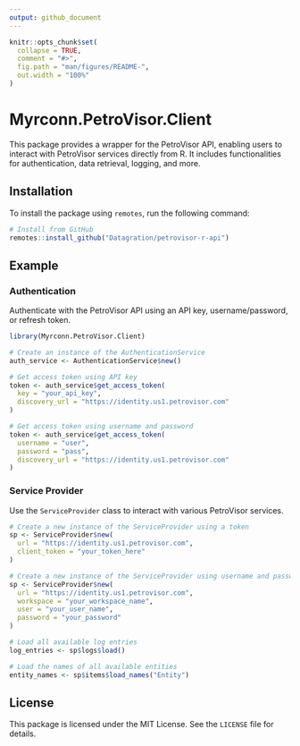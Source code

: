```yaml
---
output: github_document
---
```


<!-- README.md is generated from README.Rmd. Please edit that file -->

```r
knitr::opts_chunk$set(
  collapse = TRUE,
  comment = "#>",
  fig.path = "man/figures/README-",
  out.width = "100%"
)
```

# Myrconn.PetroVisor.Client

<!-- badges: start -->
<!-- badges: end -->

This package provides a wrapper for the PetroVisor API, enabling users to interact with PetroVisor services directly from R. It includes functionalities for authentication, data retrieval, logging, and more.

## Installation

To install the package using `remotes`, run the following command:

```r
# Install from GitHub
remotes::install_github("Datagration/petrovisor-r-api")
```

## Example

### Authentication

Authenticate with the PetroVisor API using an API key, username/password, or refresh token.

```r
library(Myrconn.PetroVisor.Client)

# Create an instance of the AuthenticationService
auth_service <- AuthenticationService$new()

# Get access token using API key
token <- auth_service$get_access_token(
  key = "your_api_key",
  discovery_url = "https://identity.us1.petrovisor.com"
)

# Get access token using username and password
token <- auth_service$get_access_token(
  username = "user",
  password = "pass",
  discovery_url = "https://identity.us1.petrovisor.com"
)
```

### Service Provider

Use the `ServiceProvider` class to interact with various PetroVisor services.

```r
# Create a new instance of the ServiceProvider using a token
sp <- ServiceProvider$new(
  url = "https://identity.us1.petrovisor.com",
  client_token = "your_token_here"
)

# Create a new instance of the ServiceProvider using username and password
sp <- ServiceProvider$new(
  url = "https://identity.us1.petrovisor.com",
  workspace = "your_workspace_name",
  user = "your_user_name",
  password = "your_password"
)

# Load all available log entries
log_entries <- sp$logs$load()

# Load the names of all available entities
entity_names <- sp$items$load_names("Entity")
```

## License

This package is licensed under the MIT License. See the `LICENSE` file for details.
